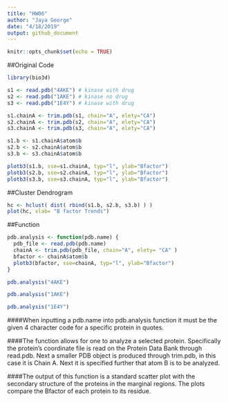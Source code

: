 ```yaml
---
title: "HW06"
author: "Jaya George"
date: "4/18/2019"
output: github_document
---
```


```r
knitr::opts_chunk$set(echo = TRUE)
```

##Original Code
```r
library(bio3d)

s1 <- read.pdb("4AKE") # kinase with drug
s2 <- read.pdb("1AKE") # kinase no drug
s3 <- read.pdb("1E4Y") # kinase with drug

s1.chainA <- trim.pdb(s1, chain="A", elety="CA")
s2.chainA <- trim.pdb(s2, chain="A", elety="CA")
s3.chainA <- trim.pdb(s3, chain="A", elety="CA")

s1.b <- s1.chainA$atom$b
s2.b <- s2.chainA$atom$b
s3.b <- s3.chainA$atom$b

plotb3(s1.b, sse=s1.chainA, typ="l", ylab="Bfactor")
plotb3(s2.b, sse=s2.chainA, typ="l", ylab="Bfactor")
plotb3(s3.b, sse=s3.chainA, typ="l", ylab="Bfactor")
```

##Cluster Dendrogram
```r
hc <- hclust( dist( rbind(s1.b, s2.b, s3.b) ) )
plot(hc, xlab= "B factor Trends")
```

##Function

```r
pdb.analysis <- function(pdb.name) {
  pdb_file <- read.pdb(pdb.name)
  chainA <- trim.pdb(pdb_file, chain="A", elety= "CA" )
  bfactor <- chainA$atom$b
  plotb3(bfactor, sse=chainA, typ="l", ylab="Bfactor")
}
```

```r
pdb.analysis("4AKE")
```

```r
pdb.analysis("1AKE")
```

```r
pdb.analysis("1E4Y")
```

####When inputting a pdb.name into pdb.analysis function it must be the given 4 character code for a specific protein in quotes.

####The function allows for one to analyze a selected protein. Specifically the protein's coordinate file is read on the Protein Data Bank through read.pdb. Next a smaller PDB object is produced through trim.pdb, in this case it is Chain A. Next it is specified further that atom B is to be analyzed. 

####The output of this function is a standard scatter plot with the secondary structure of the proteins in the marginal regions. The plots compare the Bfactor of each protein to its residue. 
